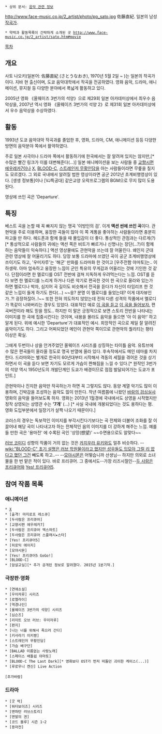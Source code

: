  * 상위 문서: [[음악 관련 정보]]

http://www.face-music.co.jp/2_artist/photo/pp_sato.jpg
佐藤直紀. 일본의 남성 [[작곡가]].
 * 약력과 활동목록이 간략하게 소개된 곳 [[http://www.face-music.co.jp/2_artist/sato.htm#movie]]

[[목차]]

== 개요 ==
사토 나오키(일본어: 佐藤直紀 (さとうなおき), 1970년 5월 2일 ~ )는 일본의 작곡가이다. 지바 현 출신이며, 도쿄 음악대학에서 작곡을 전공하였다. 영화 음악, 드라마, 애니메이션, 뮤지컬 등 다양한 분야에서 폭넓게 활동하고 있다.

2005년 영화 《올웨이즈 3번가의 석양》으로 제29회 일본 아카데미상에서 최우수 음악상을, 2007년 역시 영화 《올웨이즈 3번가의 석양 2》로 제31회 일본 아카데미상에서 우수 음악상을 수상하였다.

== 활동 ==
1993년 도쿄 음악대악 작곡과를 졸업한 후, 영화, 드라마, CM, 애니메이션 등등 다양한 방면의 음악분야 쪽에서 활약하였다.

주로 일본 사극이나 드라마 쪽에서 활동하기에 한국에서는 잘 알려져 있지는 않지만,[* 수많은 빨간 링크가 이를 대변해준다(...)] 일본 애니메이션을 보는 사람들 중 [[교향시편 에우레카7]]이나 [[X]], [[BLOOD-C]], [[스트레인저 무황인담]]을 아는 사람들이라면 무릎을 칠지도 모르겠다. 그 외로 국내에서 알려질 법한 영상이라면 공군 2012년 초계비행영상이 있다. [생생 정보통]이나 [VJ특공대] 같은교양 오락프로그램의 BGM으로 무지 많이 도용된다.

{{{#!html
<iframe width="560" height="315" src="//www.youtube.com/embed/OEKg0-2psuk" frameborder="0" allowfullscreen></iframe>
}}}
영상에 쓰인 곡은 'Departure'.

== 특징 ==
{{{#!html
<iframe width="560" height="315" src="//www.youtube.com/embed/TJRsr3wl1Ko?list=PLlUZOkPJqXCQpvts1nBnl1JRp1DT8a1vF" frameborder="0" allowfullscreen></iframe>}}}
베스트 곡을 논할 때 꼭 빠지지 않는 명곡 '이방인의 검'. 이게 '''액션 씬에 쓰인 곡'''이다.
관현악을 주로 이용하며, 웅장한 곡들이 많아 이 쪽 계통을 좋아하는 사람들이라면 충분히 파고들 만 하다. 헤드폰과 함께 들을 때 몰입감이 더 좋다. 통상적인 관점과는 다르게(?)[* 통상적으로 사람들의 귀에는 액션 쪽은 비트가 빠르거나 신명나는 장단(...?)이 함께하는 음악들이 익숙하다.] 액션 영상물에도 관현악을 쓰는데 잘 어울린다. 
왜인지 군대 관련 영상에 잘 어울리기도 하다. 당장 보통 드라마에 쓰였던 곡이 공군 초계비행영상에 쓰이기도 하고, '우미자루'는 '해군' 만화를 드라마화 한 것이고 [우주전함 야마토]는.. 이하생략. 아마 엄숙하고 웅장한 느낌이 군인 특유의 무게감과 어울리는 것에 기인한 것 같다.
단점이라면 한 멜로디를 OST 전반에 걸쳐 지독하게 우려먹는다는 느낌. OST를 듣다 보면 한 멜로디를 느리게 하거나 다른 악기로 편곡한 것이 한 곡으로 올라와 있는가 하면 멜로디나 박자, 심지어 곡 길이도 비슷해서 전곡을 듣다가 자신이 타임리프 한 것 같은 느낌이 들게 하기도 한다(...) ~~응? 분명 이 멜로디를 들었는데? 이게 데자뷰인가..?! 굉장하잖아..!~~ 또한 전혀 의도하지 않았는데 전혀 다른 성격의 작품에서 멜로디가 똑같이 나와버리는 경우도 있었다. 대표적인 예로 [http://head.fm/hyoubaku-gaku-2011-naoki-sato-mp3/ 이 곡을 듣고] [http://bgmstore.net/view/Cxc4P 이 곡을 들어보자.] 편곡버전이라 해도 믿을 정도..
하지만 이 말은 긍정적으로 보면 스토리 전반을 나타내는 이미지를 한 곡에 집중시킨다는 것이며, 내용을 몰라도 음악을 들으면 '아 이 음악!' 하고 알게 된다. 위에 예시한 'Departure'가 대표적인 예시. 희망적인 곡으로 제일 잘 알려진 음악이기도 하다. 그리고 어찌되었던 메인이 관현악 쪽이므로 관현악의 퀄리티는 평타 이상은 확실.

{{{#!html
<iframe width="560" height="315" src="//www.youtube.com/embed/BsP_lDWg3qU?list=PL844A5AD1F6EA7693" frameborder="0" allowfullscreen></iframe>}}}
그에게 두번이나 상을 안겨주었던 올웨이즈 시리즈를 상징하는 타이틀 음악. 유튜브에 수 많은 편곡들이 올라올 정도로 명곡 반열에 올라 있다. 후속작에서도 메인 테마를 차지한다. 드라마와는 별개로 한국이 60년대부터 시작해서 격동의 세월을 겪어온 것을 상기하면서 이 곡을 듣다 보면 자기도 모르게 가슴이 짠해짐을 느낄 수 있다.[* 원작인 3번가의 석양 역시 1950년도의 개발단계인 도쿄가 배경이므로 점점 발달되어가는 도쿄가 포인트.]

관현악이나 진지한 음악만 작곡하는가 하면 꼭 그렇지도 않다. 동양 계열 악기도 많이 이용하며, 긴박감을 조성하는 음악도 많이 만든다. 작년 여름쯤에 나왔던 [[바람의 검심]]실사 영화의 음악을 들어보도록 하자. 영화는 2013년 1월경에 국내에서도 상영을 시작했지만 정작 상영되는 상영관 수는 ''''7개'''' (...) [* 사실 국내에 개봉되었다는 것도 용하다는 평. 영화 도입부분에서 일장기가 살짝 나오기 때문이다.]

코러스의 경우는 독보적인 이미지를 부각시킨다기보다는 곡 전체와 더불어 조화를 잘 이끌어내 해당 곡이 나타내고자 하는 전체적인 음의 이미지를 더 강하게 해주는 느낌. 예를 들 만한 곡은 '용마전' 에 수록된 곡인 '상망(想望)'
{{{#!html
<iframe width="560" height="315" src="//www.youtube.com/embed/qtNZFt9dSCA" frameborder="0" allowfullscreen></iframe>
}}}
~~수면용으로도 알맞다~~


[[러브 코미디]] 성향의 작품이 거의 없는 것은 [[카지우라 유키]]와도 얼추 비슷하다. --[[wiki:"BLOOD-C" 초기 설명은 러브 학원물이라고 했지만 성우들도 입모아 그럴 리 없다고 했던 그건]] 빼도록 하고..-- --[[모야시몬]]은 어떻습니까 선생님-- 하지만 의외로 소녀물을 한 번 맡은 적이 있다. 바로 프리큐어. 그 중에서도--가장 리즈시절인--[[두 사람은 프리큐어]]와 [[Yes! 프리큐어5]].

== 참여 작품 목록 ==
=== 애니메이션 ===
 * [[X]]
 * [출격! 마지로프 레스큐]
 * [두사람은 프리큐어]
 * [교향시편 에우레카7]
 * [두사람은 프리큐어 맥스하트]
 * [두사람은 프리큐어 스플래시★스타]
 * [Yes! 프리큐어5]
 * [히로익 에이지]
 * [모야시몬]
 * [Yes! 프리큐어5 GoGo!]
 * [BLOOD-C]
 * [암살교실][* 추가 공개된 정보로 알려졌다. 2015년 1분기작.]
=== 극장판·영화 ===
 * [연애소설]
 * [우미자루] 시리즈
 * [로렐라이]
 * [역경나인]
 * [올웨이즈 3번가의 석양] 시리즈
 * [심슨즈]
 * [리미트 오브 러브: 우미자루]
 * [편지]
 * [나는 너를 위해서 죽으러 간다]
 * [키사라기 미키짱]
 * [스트레인저 무황인담]
 * [가슴 배구단]
 * [BALLAD 이름없는 사랑노래]
 * [스페이스 배틀쉽 야마토]
 * [BLOOD-C The Last Dark][* 영화보다 OST가 먼저 떠돌던 괴이한 케이스(...)]
 * [루로우니 켄신] Live Action
 
 [추가바람]

=== 드라마 ===
 * [굿 럭]
 * [워터보이즈] 시리즈
 * [맨하탄 러브스토리]
 * [맨발의 겐]
 * [코드 블루] 시즌 1~2
 * [용마전]
